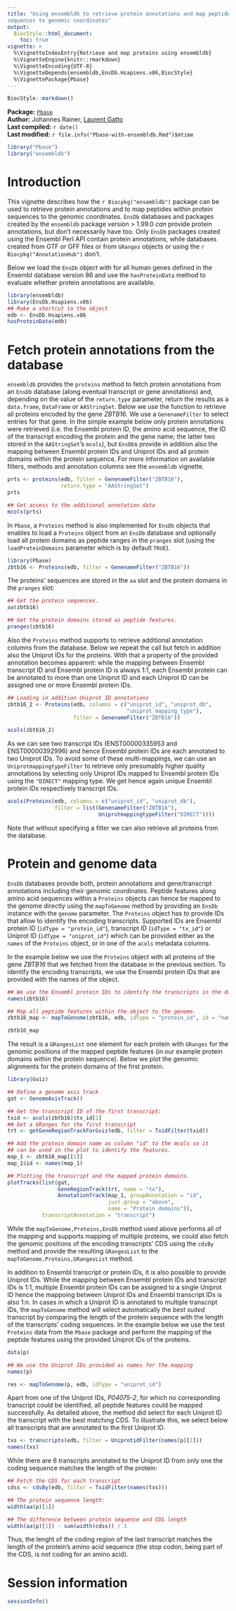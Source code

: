 ```yaml
---
title: "Using ensembldb to retrieve protein annotations and map peptide
sequences to genomic coordinates"
output:
  BiocStyle::html_document:
    toc: true
vignette: >
  %\VignetteIndexEntry{Retrieve and map proteins using ensembldb}
  %\VignetteEngine{knitr::rmarkdown}
  %\VignetteEncoding{UTF-8}
  %\VignetteDepends{ensembldb,EnsDb.Hsapiens.v86,BiocStyle}
  %\VignettePackage{Pbase}
---
```


```r
BiocStyle::markdown()
```

**Package:** [`Pbase`](http://bioconductor.org/packages/devel/bioc/html/Pbase.html)<br />
**Author:** Johannes Rainer, [Laurent Gatto](http://cpu.sysbiol.cam.ac.uk/) <br />
**Last compiled:** `r date()` <br />
**Last modified:** `r file.info("Pbase-with-ensembldb.Rmd")$mtime`

```r
library("Pbase")
library("ensembldb")
```

# Introduction

This vignette describes how the `r Biocpkg("ensembldb")` package can be used to
retrieve protein annotations and to map peptides within protein sequences to the
genomic coordinates. `EnsDb` databases and packages created by the `ensembldb`
package version > 1.99.0 _can_ provide protein annotations, but don't necessarily
have too. Only `EnsDb` packages created using the Ensembl Perl API contain
protein annotations, while databases created from GTF or GFF files or from
`GRanges` objects or using the `r Biocpkg("AnnotationHub")` don't.

Below we load the `EnsDb` object with for all human genes defined in the Ensembl
database version 86 and use the `hasProteinData` method to evaluate whether
protein annotations are available.

```r
library(ensembldb)
library(EnsDb.Hsapiens.v86)
## Make a shortcut to the object
edb <- EnsDb.Hsapiens.v86
hasProteinData(edb)
```

# Fetch protein annotations from the database

`ensembldb` provides the `proteins` method to fetch protein annotations from an
`EnsDb` database (along eventual transcript or gene annotations) and, depending
on the value of the `return.type` parameter, return the results as a
`data.frame`, `DataFrame` or `AAStringSet`. Below we use the function to
retrieve all proteins encoded by the gene _ZBTB16_. We use a `GenenameFilter` to
select entries for that gene. In the simple example below only protein
annotations were retrieved (i.e. the Ensembl protein ID, the amino acid
sequence, the ID of the transcript encoding the protein and the gene name; the
latter two stored in the `AAStringSet`'s `mcols`), but `EnsDb`s provide in
addition also the mapping between Ensembl protein IDs and Uniprot IDs and all
protein domains within the protein sequence. For more information on available
filters, methods and annotation columns see the `ensembldb` vignette.

```r
prts <- proteins(edb, filter = GenenameFilter("ZBTB16"),
                 return.type = "AAStringSet")
prts

## Get access to the additional annotation data
mcols(prts)

```

In `Pbase`, a `Proteins` method is also implemented for `EnsDb` objects that
enables to load a `Proteins` object from an `EnsDb` database and optionally load
all protein domains as peptide ranges in the `pranges` slot (using the
`loadProteinDomains` parameter which is by default `TRUE`).

```r
library(Pbase)
zbtb16 <- Proteins(edb, filter = GenenameFilter("ZBTB16"))
```

The proteins' sequences are stored in the `aa` slot and the protein domains in
the `pranges` slot:

```r
## Get the protein sequences.
aa(zbtb16)

## Get the protein domains stored as peptide features.
pranges(zbtb16)
```

Also the `Proteins` method supports to retrieve additional annotation columns
from the database. Below we repeat the call but fetch in addition also the
Uniprot IDs for the proteins. With that a property of the provided annotation
becomes apparent: while the mapping between Ensembl transcript ID and Ensembl
protein ID is always 1:1, each Ensembl protein can be annotated to more than one
Uniprot ID and each Uniprot ID can be assigned one or more Ensembl protein IDs.

```r
## Loading in addition Uniprot ID annotations
zbtb16_2 <- Proteins(edb, columns = c("uniprot_id", "uniprot_db",
                                      "uniprot_mapping_type"),
                     filter = GenenameFilter("ZBTB16"))

acols(zbtb16_2)
```

As we can see two transcript IDs (ENST00000335953 and ENST00000392996) and hence
Ensembl protein IDs are each annotated to two Uniprot IDs. To avoid some of
these multi-mappings, we can use an `UniprotmappingtypeFilter` to retrieve only
presumably higher quality annotations by selecting only Uniprot IDs mapped to
Ensembl protein IDs using the `"DIRECT"` mapping type. We get hence again unique
Ensembl protein IDs respectively transcript IDs.

```r
acols(Proteins(edb, columns = c("uniprot_id", "uniprot_db"),
               filter = list(GenenameFilter("ZBTB16"),
                             UniprotmappingtypeFilter("DIRECT"))))
```

Note that without specifying a filter we can also retrieve all proteins from the database.


# Protein and genome data

`EnsDb` databases provide both, protein annotations and gene/transcript
annotations including their genomic coordinates. Peptide features along amino
acid sequences within a `Proteins` objects can hence be mapped to the genome
directly using the `mapToGenome` method by providing an `EnsDb` instance with
the `genome` parameter. The `Proteins` object has to provide IDs that allow to
identify the encoding transcripts. Supported IDs are Ensembl protein ID (`idType
= "protein_id"`), transcript ID (`idType = "tx_id"`) or Uniprot ID (`idType =
"uniprot_id"`) which can be provided either as the `names` of the `Proteins`
object, or in one of the `acols` metadata columns.

In the example below we use the `Proteins` object with all proteins of the gene
*ZBTB16* that we fetched from the database in the previous section. To identify
the encoding transcripts, we use the Ensembl protein IDs that are provided with
the names of the object.

```r
## We use the Ensembl protein IDs to identify the transcripts in the database
names(zbtb16)

## Map all peptide features within the object to the genome.
zbtb16_map <- mapToGenome(zbtb16, edb, idType = "protein_id", id = "name")

zbtb16_map
```

The result is a `GRangesList` one element for each protein with `GRanges` for
the genomic positions of the mapped peptide features (in our example protein
domains within the protein sequence). Below we plot the genomic alignments for
the protein domains of the first protein.

```r
library(Gviz)

## Define a genome axis track
gat <- GenomeAxisTrack()

## Get the transcript ID of the first transcript:
txid <- acols(zbtb16)$tx_id[1]
## Get a GRanges for the first transcript
trt <- getGeneRegionTrackForGviz(edb, filter = TxidFilter(txid))

## Add the protein domain name as column "id" to the mcols so it
## can be used in the plot to identify the features.
map_1 <- zbtb16_map[[1]]
map_1$id <- names(map_1)

## Plotting the transcript and the mapped protein domains.
plotTracks(list(gat,
                GeneRegionTrack(trt, name = "tx"),
                AnnotationTrack(map_1, groupAnnotation = "id",
                                just.group = "above",
                                name = "Protein domains")),
           transcriptAnnotation = "transcript")

```

While the `mapToGenome,Proteins,EnsDb` method used above performs all of the
mapping and supports mapping of multiple proteins, we could also fetch the
genomic positions of the encoding transcripts' CDS using the `cdsBy` method and
provide the resulting `GRangesList` to the `mapToGenome,Proteins,GRangesList`
method.

In addition to Ensembl transcript or protein IDs, it is also possible to provide
Uniprot IDs. While the mapping between Ensembl protein IDs and transcript IDs is
1:1, multiple Ensembl protein IDs can be assigned to a single Uniprot ID hence
the mappoing between Uniprot IDs and Ensembl transcript IDs is also 1:n. In
cases in which a Uniprot ID is annotated to multiple transcript IDs, the
`mapToGenome` method will select automatically the _best suited_ transcript by
comparing the length of the protein sequence with the length of the transcripts'
coding sequences. In the example below we use the test `Proteins` data from the
`Pbase` package and perform the mapping of the peptide features using the
provided Uniprot IDs of the proteins.

```r
data(p)

## We use the Uniprot IDs provided as names for the mapping
names(p)

res <- mapToGenome(p, edb, idType = "uniprot_id")

```

Apart from one of the Uniprot IDs, _P04075-2_, for which no corresponding
transcript could be identified, all peptide features could be mapped
successfully. As detailed above, the method did select for each Uniprot ID the
transcript with the best matching CDS. To illustrate this, we select below all
transcripts that are annotated to the first Uniprot ID.

```r
txs <- transcripts(edb, filter = UniprotidFilter(names(p)[1]))
names(txs)
```

While there are 6 transcripts annotated to the Uniprot ID from only one the
coding sequence matches the length of the protein:

```r
## Fetch the CDS for each transcript
cdss <- cdsBy(edb, filter = TxidFilter(names(txs)))

## The protein sequence length:
width(aa(p)[1])

## The difference between protein sequence and CDS length
width(aa(p)[1]) - sum(width(cdss)) / 3

```

Thus, the lenght of the coding region of the last transcript matches the length
of the protein's amino acid sequence (the stop codon, being part of
the CDS, is not coding for an amino acid).


# Session information

```r
sessionInfo()
```
